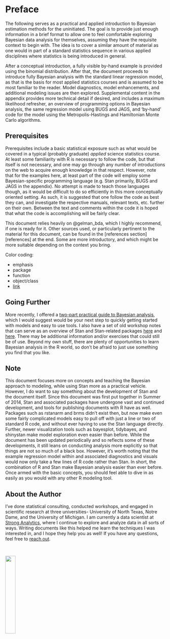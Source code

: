 # Preface

The following serves as a practical and applied introduction to Bayesian estimation methods for the uninitiated. The goal is to provide just enough information in a brief format to allow one to feel comfortable exploring Bayesian data analysis for themselves, assuming they have the requisite context to begin with. The idea is to cover a similar amount of material as one would in part of a standard statistics sequence in various applied disciplines where statistics is being introduced in general.  

After a conceptual introduction, a fully visible by-hand example is provided using the binomial distribution.  After that, the document proceeds to introduce fully Bayesian analysis with the standard linear regression model, as that is the basis for most applied statistics courses and is assumed to be most familiar to the reader.  Model diagnostics, model enhancements, and additional modeling issues are then explored.  Supplemental content in the appendix provides more technical detail if desired, and includes a maximum likelihood refresher, an overview of programming options in Bayesian analysis, the same regression model using BUGS and JAGS, and 'by-hand' code for the model using the Metropolis-Hastings and Hamiltonian Monte Carlo algorithms.


## Prerequisites

Prerequisites include a basic statistical exposure such as what would be covered in a typical (probably graduate) *applied* science statistics course. At least some familiarity with R is necessary to follow the code, but that itself is not necessary, and one may go through any number of introductions on the web to acquire enough knowledge in that respect.  However, note that for the examples here, at least part of the code will employ some Bayesian-specific programming language (e.g. Stan primarily, BUGS and JAGS in the appendix).  No attempt is made to teach those languages though, as it would be difficult to do so efficiently in this more conceptually oriented setting.  As such, it is suggested that one follow the code as best they can, and investigate the respective manuals, relevant texts, etc. further on their own.  Between the text and comments within the code it is hoped that what the code is accomplishing will be fairly clear.  

This document relies heavily on @gelman_bda, which I highly recommend, if one is ready for it.  Other sources used, or particularly pertinent to the material for this document, can be found in the [references section][references] at the end. Some are more introductory, and which might be more suitable depending on the context you bring.



Color coding:

- <span class="emph">emphasis</span>
- <span class="pack">package</span>
- <span class="func">function</span>
- <span class="objclass">object/class</span>
- [link][Prerequisites]


## Going Further

More recently, I offered a [two-part practical guide to Bayesian analysis](https://m-clark.github.io/posts/2021-02-28-practical-bayes-part-i/), which I would suggest would be your next step to quickly getting started with models and easy to use tools.  I also have a set of old workshop notes that can serve as an overview of Stan and Stan-related packages [here](https://m-clark.github.io/easy-bayes/) and [here](https://m-clark.github.io/workshops/bayesian/). There may be additional information and/or exercises that could still be of use.  Beyond my own stuff, there are plenty of opportunities to learn Bayesian analysis in the R world, so don't be afraid to just use something you find that you like.


## Note

This document focuses more on concepts and teaching the Bayesian approach to modeling, while using Stan more as a practical vehicle. However, I do want to say something about the development of Stan and the document itself.  Since this document was first put together in Summer of 2014, Stan and associated packages have undergone vast and continued development, and tools for publishing documents with R have as well. Packages such as <span class="pack">rstanarm</span> and <span class="pack">brms</span> didn't exist then, but now make even some fairly complicated models easy to pull off with just a line or two of standard R code, and without ever having to use the Stan language directly.  Further, newer visualization tools such as <span class="pack">bayesplot</span>, <span class="pack">tidybayes</span>, and <span class="pack">shinystan</span> make model exploration even easier than before.  While the document has been updated periodically and so reflects some of these developments, it still leans on conducting analysis more explicitly so that things are not so much of a black box. However, it's worth noting that the example regression model within and associated diagnostics and visuals would now only take a few lines of R code rather than Stan. In short, the combination of R and Stan make Bayesian analysis easier than ever before. Once armed with the basic concepts, you should feel able to dive in as easily as you would with any other R modeling tool.


## About the Author

I've done statistical consulting, conducted workshops, and engaged in scientific research at three universities- University of North Texas, Notre Dame, and the University of Michigan.  I am currently a data scientist at [Strong Analytics](https://strong.io), where I continue to explore and analyze data in all sorts of ways. Writing documents like this helped me learn the techniques I was interested in, and I hope they help you as well! If you have any questions, feel free to [reach out](https://m-clark.github.io/about).

<br>

![](https://github.com/m-clark/m-clark.github.io/raw/master/img/me_lake_mich_circ.png){width=25%}
